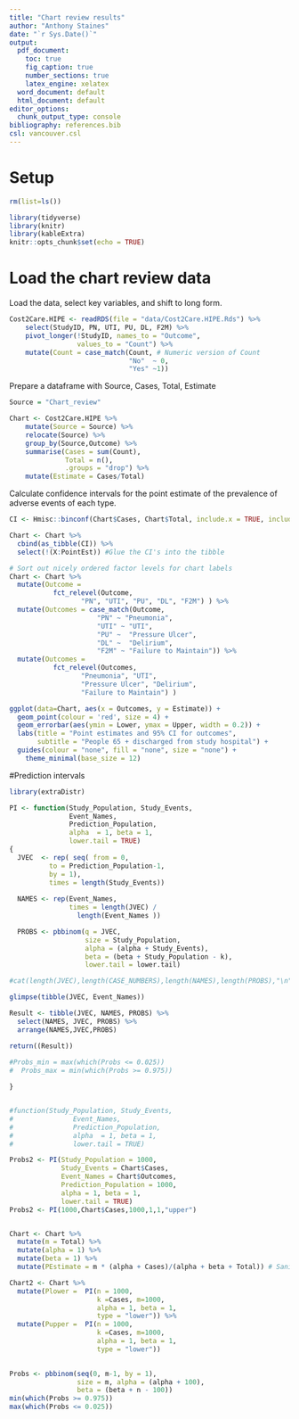 ```yaml
---
title: "Chart review results"
author: "Anthony Staines"
date: "`r Sys.Date()`"
output:
  pdf_document: 
    toc: true
    fig_caption: true
    number_sections: true
    latex_engine: xelatex
  word_document: default
  html_document: default
editor_options:
  chunk_output_type: console
bibliography: references.bib
csl: vancouver.csl
---
```

# Setup

```r
rm(list=ls())

library(tidyverse)
library(knitr)
library(kableExtra)
knitr::opts_chunk$set(echo = TRUE)
```

# Load the chart review data

Load the data, select key variables, and shift to long form.

```r

Cost2Care.HIPE <- readRDS(file = "data/Cost2Care.HIPE.Rds") %>%
    select(StudyID, PN, UTI, PU, DL, F2M) %>%
    pivot_longer(!StudyID, names_to = "Outcome",
                 values_to = "Count") %>%
    mutate(Count = case_match(Count, # Numeric version of Count
                              "No"  ~ 0,
                              "Yes" ~1))

```

Prepare a dataframe with Source, Cases, Total, Estimate

```r
Source = "Chart_review"

Chart <- Cost2Care.HIPE %>%
    mutate(Source = Source) %>%
    relocate(Source) %>%
    group_by(Source,Outcome) %>%
    summarise(Cases = sum(Count),
              Total = n(),
              .groups = "drop") %>%
    mutate(Estimate = Cases/Total)
```

Calculate confidence intervals for the point estimate of the prevalence of adverse events of each type.

```r
CI <- Hmisc::binconf(Chart$Cases, Chart$Total, include.x = TRUE, include.n = TRUE) # Calculate default Wilson CI's - A. Agresti and B.A. Coull, Approximate is better than "exact" for interval estimation of binomial proportions, American Statistician, 52:119–126, 1998.

Chart <- Chart %>%
  cbind(as_tibble(CI)) %>%
  select(!(X:PointEst)) #Glue the CI's into the tibble

# Sort out nicely ordered factor levels for chart labels
Chart <- Chart %>%
  mutate(Outcome = 
           fct_relevel(Outcome,
                  "PN", "UTI", "PU", "DL", "F2M") ) %>%
  mutate(Outcomes = case_match(Outcome,
                      "PN" ~ "Pneumonia",
                      "UTI" ~ "UTI",
                      "PU" ~  "Pressure Ulcer",
                      "DL" ~  "Delirium",
                      "F2M" ~ "Failure to Maintain")) %>%
  mutate(Outcomes = 
           fct_relevel(Outcomes,
                  "Pneumonia", "UTI",
                  "Pressure Ulcer", "Delirium",
                  "Failure to Maintain") )
```

```r

ggplot(data=Chart, aes(x = Outcomes, y = Estimate)) +
  geom_point(colour = 'red', size = 4) +
  geom_errorbar(aes(ymin = Lower, ymax = Upper, width = 0.2)) +
  labs(title = "Point estimates and 95% CI for outcomes",
       subtitle = "People 65 + discharged from study hospital") +
  guides(colour = "none", fill = "none", size = "none") +
    theme_minimal(base_size = 12)

```

#Prediction intervals

```r
library(extraDistr)

PI <- function(Study_Population, Study_Events,
               Event_Names,
               Prediction_Population,
               alpha  = 1, beta = 1,
               lower.tail = TRUE)
{  
  JVEC  <- rep( seq( from = 0,
          to = Prediction_Population-1,
          by = 1),
          times = length(Study_Events))
  
  NAMES <- rep(Event_Names,
               times = length(JVEC) /
                 length(Event_Names ))

  PROBS <- pbbinom(q = JVEC,
                   size = Study_Population,
                   alpha = (alpha + Study_Events),
                   beta = (beta + Study_Population - k),
                   lower.tail = lower.tail)

#cat(length(JVEC),length(CASE_NUMBERS),length(NAMES),length(PROBS),"\n")

glimpse(tibble(JVEC, Event_Names))

Result <- tibble(JVEC, NAMES, PROBS) %>%
  select(NAMES, JVEC, PROBS) %>%
  arrange(NAMES,JVEC,PROBS)

return((Result))
  
#Probs_min = max(which(Probs <= 0.025))
#  Probs_max = min(which(Probs >= 0.975))

}


#function(Study_Population, Study_Events,
#               Event_Names,
#               Prediction_Population,
#               alpha  = 1, beta = 1,
#               lower.tail = TRUE)

Probs2 <- PI(Study_Population = 1000,
             Study_Events = Chart$Cases,
             Event_Names = Chart$Outcomes,
             Prediction_Population = 1000,
             alpha = 1, beta = 1,
             lower.tail = TRUE)
Probs2 <- PI(1000,Chart$Cases,1000,1,1,"upper")


Chart <- Chart %>%
  mutate(m = Total) %>%
  mutate(alpha = 1) %>%
  mutate(beta = 1) %>%
  mutate(PEstimate = m * (alpha + Cases)/(alpha + beta + Total)) # Sanity check - very very close to frequentist estimate as expected

Chart2 <- Chart %>%
  mutate(Plower =  PI(n = 1000,
                      k =Cases, m=1000,
                      alpha = 1, beta = 1,
                      type = "lower")) %>%
  mutate(Pupper =  PI(n = 1000,
                      k =Cases, m=1000,
                      alpha = 1, beta = 1,
                      type = "lower")) 
  

Probs <- pbbinom(seq(0, m-1, by = 1),
                 size = m, alpha = (alpha + 100),
                 beta = (beta + n - 100))
min(which(Probs >= 0.975))
max(which(Probs <= 0.025))

```
